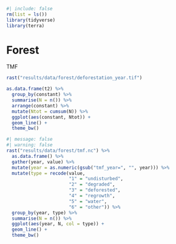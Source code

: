 ```r
#| include: false 
rm(list = ls())
library(tidyverse) 
library(terra)
```

# Forest {.unnumbered}

TMF

```r
rast("results/data/forest/deforestation_year.tif")
```

```r
as.data.frame(t2) %>% 
  group_by(constant) %>% 
  summarise(N = n()) %>% 
  arrange(constant) %>% 
  mutate(Ntot = cumsum(N)) %>% 
  ggplot(aes(constant, Ntot)) +
  geom_line() +
  theme_bw()
```

```r
#| message: false
#| warning: false
rast("results/data/forest/tmf.nc") %>% 
  as.data.frame() %>% 
  gather(year, value) %>% 
  mutate(year = as.numeric(gsub("tmf_year=", "", year))) %>% 
  mutate(type = recode(value, 
                       "1" = "undisturbed",
                       "2" = "degraded",
                       "3" = "deforested",
                       "4" = "regrowth",
                       "5" = "water",
                       "6" = "other")) %>% 
  group_by(year, type) %>% 
  summarise(N = n()) %>% 
  ggplot(aes(year, N, col = type)) +
  geom_line() +
  theme_bw()
```
